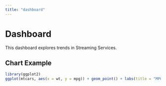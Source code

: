 ```yaml
---
title: "dashboard"
---
```


# Dashboard

This dashboard explores trends in Streaming Services.

## Chart Example

```r
library(ggplot2) 
ggplot(mtcars, aes(x = wt, y = mpg)) + geom_point() + labs(title = "MPG vs Weight", x = "Weight", y = "MPG")
```
